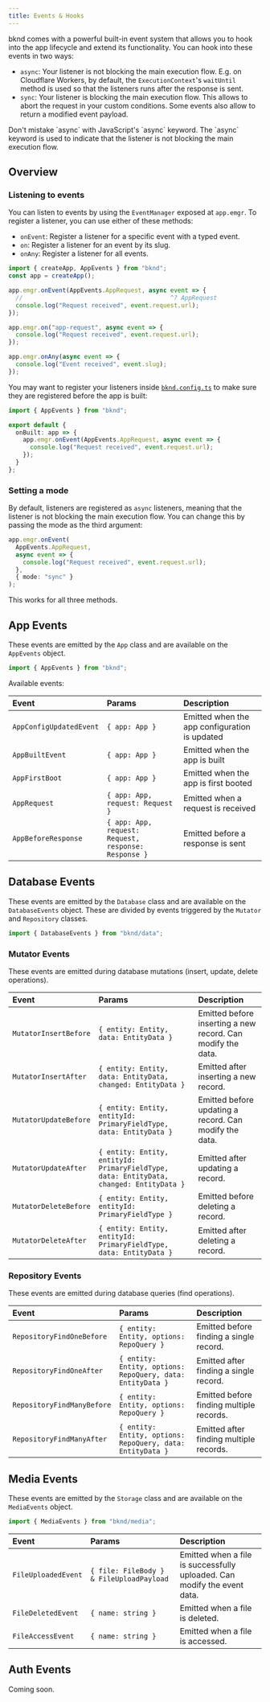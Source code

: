 ```yaml
---
title: Events & Hooks
---
```


bknd comes with a powerful built-in event system that allows you to hook into the app lifecycle and extend its functionality. You can hook into these events in two ways:

- `async`: Your listener is not blocking the main execution flow. E.g. on Cloudflare Workers, by default, the `ExecutionContext`'s `waitUntil` method is used so that the listeners runs after the response is sent.
- `sync`: Your listener is blocking the main execution flow. This allows to abort the request in your custom conditions. Some events also allow to return a modified event payload.

<Callout variant="info">
  Don't mistake `async` with JavaScript's `async` keyword. The `async` keyword
  is used to indicate that the listener is not blocking the main execution flow.
</Callout>

## Overview

### Listening to events

You can listen to events by using the `EventManager` exposed at `app.emgr`. To register a listener, you can use either of these methods:

- `onEvent`: Register a listener for a specific event with a typed event.
- `on`: Register a listener for an event by its slug.
- `onAny`: Register a listener for all events.

```typescript
import { createApp, AppEvents } from "bknd";
const app = createApp();

app.emgr.onEvent(AppEvents.AppRequest, async event => {
  //                                         ^? AppRequest
  console.log("Request received", event.request.url);
});

app.emgr.on("app-request", async event => {
  console.log("Request received", event.request.url);
});

app.emgr.onAny(async event => {
  console.log("Event received", event.slug);
});
```

You may want to register your listeners inside [`bknd.config.ts`](/extending/config) to make sure they are registered before the app is built:

```typescript bknd.config.ts
import { AppEvents } from "bknd";

export default {
  onBuilt: app => {
    app.emgr.onEvent(AppEvents.AppRequest, async event => {
      console.log("Request received", event.request.url);
    });
  }
};
```

### Setting a mode

By default, listeners are registered as `async` listeners, meaning that the listener is not blocking the main execution flow. You can change this by passing the mode as the third argument:

```typescript
app.emgr.onEvent(
  AppEvents.AppRequest,
  async event => {
    console.log("Request received", event.request.url);
  },
  { mode: "sync" }
);
```

This works for all three methods.

## App Events

These events are emitted by the `App` class and are available on the `AppEvents` object.

```typescript
import { AppEvents } from "bknd";
```

Available events:

| Event                   | Params                                               | Description                                   |
| :---------------------- | :--------------------------------------------------- | :-------------------------------------------- |
| `AppConfigUpdatedEvent` | `{ app: App }`                                       | Emitted when the app configuration is updated |
| `AppBuiltEvent`         | `{ app: App }`                                       | Emitted when the app is built                 |
| `AppFirstBoot`          | `{ app: App }`                                       | Emitted when the app is first booted          |
| `AppRequest`            | `{ app: App, request: Request }`                     | Emitted when a request is received            |
| `AppBeforeResponse`     | `{ app: App, request: Request, response: Response }` | Emitted before a response is sent             |

## Database Events

These events are emitted by the `Database` class and are available on the `DatabaseEvents` object. These are divided by events triggered by the `Mutator` and `Repository` classes.

```typescript
import { DatabaseEvents } from "bknd/data";
```

### Mutator Events

These events are emitted during database mutations (insert, update, delete operations).

| Event                 | Params                                                                                  | Description                                                 |
| :-------------------- | :-------------------------------------------------------------------------------------- | :---------------------------------------------------------- |
| `MutatorInsertBefore` | `{ entity: Entity, data: EntityData }`                                                  | Emitted before inserting a new record. Can modify the data. |
| `MutatorInsertAfter`  | `{ entity: Entity, data: EntityData, changed: EntityData }`                             | Emitted after inserting a new record.                       |
| `MutatorUpdateBefore` | `{ entity: Entity, entityId: PrimaryFieldType, data: EntityData }`                      | Emitted before updating a record. Can modify the data.      |
| `MutatorUpdateAfter`  | `{ entity: Entity, entityId: PrimaryFieldType, data: EntityData, changed: EntityData }` | Emitted after updating a record.                            |
| `MutatorDeleteBefore` | `{ entity: Entity, entityId: PrimaryFieldType }`                                        | Emitted before deleting a record.                           |
| `MutatorDeleteAfter`  | `{ entity: Entity, entityId: PrimaryFieldType, data: EntityData }`                      | Emitted after deleting a record.                            |

### Repository Events

These events are emitted during database queries (find operations).

| Event                      | Params                                                     | Description                              |
| :------------------------- | :--------------------------------------------------------- | :--------------------------------------- |
| `RepositoryFindOneBefore`  | `{ entity: Entity, options: RepoQuery }`                   | Emitted before finding a single record.  |
| `RepositoryFindOneAfter`   | `{ entity: Entity, options: RepoQuery, data: EntityData }` | Emitted after finding a single record.   |
| `RepositoryFindManyBefore` | `{ entity: Entity, options: RepoQuery }`                   | Emitted before finding multiple records. |
| `RepositoryFindManyAfter`  | `{ entity: Entity, options: RepoQuery, data: EntityData }` | Emitted after finding multiple records.  |

## Media Events

These events are emitted by the `Storage` class and are available on the `MediaEvents` object.

```typescript
import { MediaEvents } from "bknd/media";
```

| Event               | Params                                   | Description                                                              |
| :------------------ | :--------------------------------------- | :----------------------------------------------------------------------- |
| `FileUploadedEvent` | `{ file: FileBody } & FileUploadPayload` | Emitted when a file is successfully uploaded. Can modify the event data. |
| `FileDeletedEvent`  | `{ name: string }`                       | Emitted when a file is deleted.                                          |
| `FileAccessEvent`   | `{ name: string }`                       | Emitted when a file is accessed.                                         |

## Auth Events

Coming soon.
